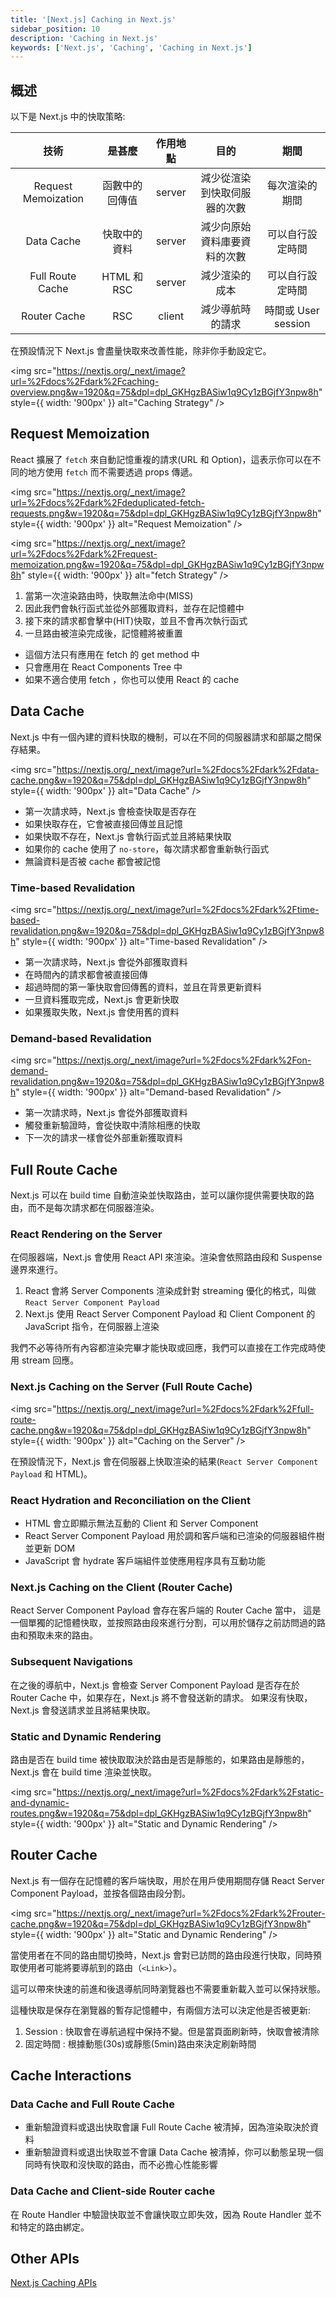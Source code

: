 ```yaml
---
title: '[Next.js] Caching in Next.js'
sidebar_position: 10
description: 'Caching in Next.js'
keywords: ['Next.js', 'Caching', 'Caching in Next.js']
---
```


## 概述

以下是 Next.js 中的快取策略:

|        技術         |     是甚麼     | 作用地點 |             目的             |        期間         |
| :-----------------: | :------------: | :------: | :--------------------------: | :-----------------: |
| Request Memoization | 函數中的回傳值 |  server  | 減少從渲染到快取伺服器的次數 |   每次渲染的期間    |
|     Data Cache      |  快取中的資料  |  server  | 減少向原始資料庫要資料的次數 |  可以自行設定時間   |
|  Full Route Cache   |  HTML 和 RSC   |  server  |        減少渲染的成本        |  可以自行設定時間   |
|    Router Cache     |      RSC       |  client  |       減少導航時的請求       | 時間或 User session |

在預設情況下 Next.js 會盡量快取來改善性能，除非你手動設定它。

<img
  src="https://nextjs.org/_next/image?url=%2Fdocs%2Fdark%2Fcaching-overview.png&w=1920&q=75&dpl=dpl_GKHgzBASiw1q9Cy1zBGjfY3npw8h"
  style={{ width: '900px' }}
  alt="Caching Strategy"
/>

## Request Memoization

React 擴展了 `fetch` 來自動記憶重複的請求(URL 和 Option)，這表示你可以在不同的地方使用 `fetch` 而不需要透過 props 傳遞。

<img
  src="https://nextjs.org/_next/image?url=%2Fdocs%2Fdark%2Fdeduplicated-fetch-requests.png&w=1920&q=75&dpl=dpl_GKHgzBASiw1q9Cy1zBGjfY3npw8h"
  style={{ width: '900px' }}
  alt="Request Memoization"
/>

<img
  src="https://nextjs.org/_next/image?url=%2Fdocs%2Fdark%2Frequest-memoization.png&w=1920&q=75&dpl=dpl_GKHgzBASiw1q9Cy1zBGjfY3npw8h"
  style={{ width: '900px' }}
  alt="fetch Strategy"
/>

1. 當第一次渲染路由時，快取無法命中(MISS)
2. 因此我們會執行函式並從外部獲取資料，並存在記憶體中
3. 接下來的請求都會擊中(HIT)快取，並且不會再次執行函式
4. 一旦路由被渲染完成後，記憶體將被重置

- 這個方法只有應用在 fetch 的 get method 中
- 只會應用在 React Components Tree 中
- 如果不適合使用 fetch ，你也可以使用 React 的 cache

## Data Cache

Next.js 中有一個內建的資料快取的機制，可以在不同的伺服器請求和部屬之間保存結果。

<img
  src="https://nextjs.org/_next/image?url=%2Fdocs%2Fdark%2Fdata-cache.png&w=1920&q=75&dpl=dpl_GKHgzBASiw1q9Cy1zBGjfY3npw8h"
  style={{ width: '900px' }}
  alt="Data Cache"
/>

- 第一次請求時，Next.js 會檢查快取是否存在
- 如果快取存在，它會被直接回傳並且記憶
- 如果快取不存在，Next.js 會執行函式並且將結果快取
- 如果你的 cache 使用了 `no-store`，每次請求都會重新執行函式
- 無論資料是否被 cache 都會被記憶

### Time-based Revalidation

<img
  src="https://nextjs.org/_next/image?url=%2Fdocs%2Fdark%2Ftime-based-revalidation.png&w=1920&q=75&dpl=dpl_GKHgzBASiw1q9Cy1zBGjfY3npw8h"
  style={{ width: '900px' }}
  alt="Time-based Revalidation"
/>

- 第一次請求時，Next.js 會從外部獲取資料
- 在時間內的請求都會被直接回傳
- 超過時間的第一筆快取會回傳舊的資料，並且在背景更新資料
- 一旦資料獲取完成，Next.js 會更新快取
- 如果獲取失敗，Next.js 會使用舊的資料

### Demand-based Revalidation

<img
  src="https://nextjs.org/_next/image?url=%2Fdocs%2Fdark%2Fon-demand-revalidation.png&w=1920&q=75&dpl=dpl_GKHgzBASiw1q9Cy1zBGjfY3npw8h"
  style={{ width: '900px' }}
  alt="Demand-based Revalidation"
/>

- 第一次請求時，Next.js 會從外部獲取資料
- 觸發重新驗證時，會從快取中清除相應的快取
- 下一次的請求一樣會從外部重新獲取資料

## Full Route Cache

Next.js 可以在 build time 自動渲染並快取路由，並可以讓你提供需要快取的路由，而不是每次請求都在伺服器渲染。

### React Rendering on the Server

在伺服器端，Next.js 會使用 React API 來渲染。渲染會依照路由段和 Suspense 邊界來進行。

1. React 會將 Server Components 渲染成針對 streaming 優化的格式，叫做 `React Server Component Payload`
2. Next.js 使用 React Server Component Payload 和 Client Component 的 JavaScript 指令，在伺服器上渲染

我們不必等待所有內容都渲染完畢才能快取或回應，我們可以直接在工作完成時使用 stream 回應。

### Next.js Caching on the Server (Full Route Cache)

<img
  src="https://nextjs.org/_next/image?url=%2Fdocs%2Fdark%2Ffull-route-cache.png&w=1920&q=75&dpl=dpl_GKHgzBASiw1q9Cy1zBGjfY3npw8h"
  style={{ width: '900px' }}
  alt="Caching on the Server"
/>

在預設情況下，Next.js 會在伺服器上快取渲染的結果(`React Server Component Payload` 和 HTML)。

### React Hydration and Reconciliation on the Client

- HTML 會立即顯示無法互動的 Client 和 Server Component
- React Server Component Payload 用於調和客戶端和已渲染的伺服器組件樹並更新 DOM
- JavaScript 會 hydrate 客戶端組件並使應用程序具有互動功能

### Next.js Caching on the Client (Router Cache)

React Server Component Payload 會存在客戶端的 Router Cache 當中，
這是一個單獨的記憶體快取，並按照路由段來進行分割，可以用於儲存之前訪問過的路由和預取未來的路由。

### Subsequent Navigations

在之後的導航中，Next.js 會檢查 Server Component Payload 是否存在於 Router Cache 中，如果存在，Next.js 將不會發送新的請求。
如果沒有快取，Next.js 會發送請求並且將結果快取。

### Static and Dynamic Rendering

路由是否在 build time 被快取取決於路由是否是靜態的，如果路由是靜態的，Next.js 會在 build time 渲染並快取。

<img
  src="https://nextjs.org/_next/image?url=%2Fdocs%2Fdark%2Fstatic-and-dynamic-routes.png&w=1920&q=75&dpl=dpl_GKHgzBASiw1q9Cy1zBGjfY3npw8h"
  style={{ width: '900px' }}
  alt="Static and Dynamic Rendering"
/>

## Router Cache

Next.js 有一個存在記憶體的客戶端快取，用於在用戶使用期間存儲 React Server Component Payload，並按各個路由段分割。

<img
  src="https://nextjs.org/_next/image?url=%2Fdocs%2Fdark%2Frouter-cache.png&w=1920&q=75&dpl=dpl_GKHgzBASiw1q9Cy1zBGjfY3npw8h"
  style={{ width: '900px' }}
  alt="Static and Dynamic Rendering"
/>

當使用者在不同的路由間切換時，Next.js 會對已訪問的路由段進行快取，同時預取使用者可能將要導航到的路由（`<Link>`）。

這可以帶來快速的前進和後退導航同時瀏覽器也不需要重新載入並可以保持狀態。

這種快取是保存在瀏覽器的暫存記憶體中，有兩個方法可以決定他是否被更新:

1. Session : 快取會在導航過程中保持不變。但是當頁面刷新時，快取會被清除
2. 固定時間 : 根據動態(30s)或靜態(5min)路由來決定刷新時間

## Cache Interactions

### Data Cache and Full Route Cache

- 重新驗證資料或退出快取會讓 Full Route Cache 被清掉，因為渲染取決於資料
- 重新驗證資料或退出快取並不會讓 Data Cache 被清掉，你可以動態呈現一個同時有快取和沒快取的路由，而不必擔心性能影響

### Data Cache and Client-side Router cache

在 Route Handler 中驗證快取並不會讓快取立即失效，因為 Route Handler 並不和特定的路由綁定。

## Other APIs

[Next.js Caching APIs](https://nextjs.org/docs/app/building-your-application/caching#apis)
